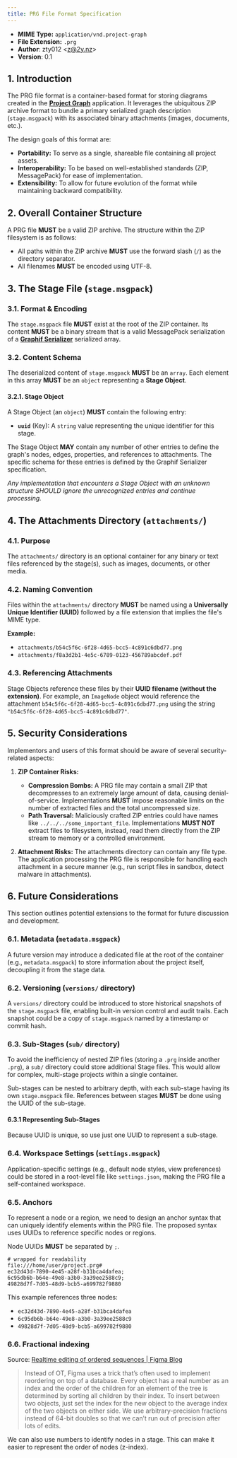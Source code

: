 ```yaml
---
title: PRG File Format Specification
---
```



- **MIME Type:** `application/vnd.project-graph`
- **File Extension:** `.prg`
- **Author**: zty012 \<[z@2y.nz](mailto:z@2y.nz)>
- **Version**: 0.1

## 1. Introduction

The PRG file format is a container-based format for storing diagrams created in the [**Project Graph**](/docs/app) application. It leverages the ubiquitous ZIP archive format to bundle a primary serialized graph description (`stage.msgpack`) with its associated binary attachments (images, documents, etc.).

The design goals of this format are:

- **Portability:** To serve as a single, shareable file containing all project assets.
- **Interoperability:** To be based on well-established standards (ZIP, MessagePack) for ease of implementation.
- **Extensibility:** To allow for future evolution of the format while maintaining backward compatibility.

## 2. Overall Container Structure

A PRG file **MUST** be a valid ZIP archive. The structure within the ZIP filesystem is as follows:

<Files>
  <File name="stage.msgpack" />
  <Folder name="attachments" defaultOpen>
    <File name="<uuid>.<ext>" />
  </Folder>
</Files>

- All paths within the ZIP archive **MUST** use the forward slash (`/`) as the directory separator.
- All filenames **MUST** be encoded using UTF-8.

## 3. The Stage File (`stage.msgpack`)

### 3.1. Format & Encoding

The `stage.msgpack` file **MUST** exist at the root of the ZIP container. Its content **MUST** be a binary stream that is a valid MessagePack serialization of a [**Graphif Serializer**](/docs/spec/serializer) serialized array.

### 3.2. Content Schema

The deserialized content of `stage.msgpack` **MUST** be an `array`. Each element in this array **MUST** be an `object` representing a **Stage Object**.

#### 3.2.1. Stage Object

A Stage Object (an `object`) **MUST** contain the following entry:

- **`uuid`** (Key): A `string` value representing the unique identifier for this stage.

The Stage Object **MAY** contain any number of other entries to define the graph's nodes, edges, properties, and references to attachments. The specific schema for these entries is defined by the Graphif Serializer specification.

_Any implementation that encounters a Stage Object with an unknown structure SHOULD ignore the unrecognized entries and continue processing._

## 4. The Attachments Directory (`attachments/`)

### 4.1. Purpose

The `attachments/` directory is an optional container for any binary or text files referenced by the stage(s), such as images, documents, or other media.

### 4.2. Naming Convention

Files within the `attachments/` directory **MUST** be named using a **Universally Unique Identifier (UUID)** followed by a file extension that implies the file's MIME type.

**Example:**

- `attachments/b54c5f6c-6f28-4d65-bcc5-4c891c6dbd77.png`
- `attachments/f8a3d2b1-4e5c-6789-0123-456789abcdef.pdf`

### 4.3. Referencing Attachments

Stage Objects reference these files by their **UUID filename (without the extension)**. For example, an `ImageNode` object would reference the attachment `b54c5f6c-6f28-4d65-bcc5-4c891c6dbd77.png` using the string `"b54c5f6c-6f28-4d65-bcc5-4c891c6dbd77"`.

## 5. Security Considerations

Implementors and users of this format should be aware of several security-related aspects:

1.  **ZIP Container Risks:**
    - **Compression Bombs:** A PRG file may contain a small ZIP that decompresses to an extremely large amount of data, causing denial-of-service. Implementations **MUST** impose reasonable limits on the number of extracted files and the total uncompressed size.
    - **Path Traversal:** Maliciously crafted ZIP entries could have names like `../../../some_important_file`. Implementations **MUST NOT** extract files to filesystem, instead, read them directly from the ZIP stream to memory or a controlled environment.

2.  **Attachment Risks:** The attachments directory can contain any file type. The application processing the PRG file is responsible for handling each attachment in a secure manner (e.g., run script files in sandbox, detect malware in attachments).

## 6. Future Considerations

This section outlines potential extensions to the format for future discussion and development.

### 6.1. Metadata (`metadata.msgpack`)

A future version may introduce a dedicated file at the root of the container (e.g., `metadata.msgpack`) to store information about the project itself, decoupling it from the stage data.

### 6.2. Versioning (`versions/` directory)

A `versions/` directory could be introduced to store historical snapshots of the `stage.msgpack` file, enabling built-in version control and audit trails. Each snapshot could be a copy of `stage.msgpack` named by a timestamp or commit hash.

### 6.3. Sub-Stages (`sub/` directory)

To avoid the inefficiency of nested ZIP files (storing a `.prg` inside another `.prg`), a `sub/` directory could store additional Stage files. This would allow for complex, multi-stage projects within a single container.

<Files>
  <File name="stage.msgpack" />
  <Folder name="attachments" defaultOpen>
    <File name="<uuid>.<ext>" />
  </Folder>
  <Folder name="sub" defaultOpen>
    <Folder name="<uuid>" defaultOpen>
      <File name="stage.msgpack" />
      <Folder name="<uuid>" defaultOpen>
        <File name="stage.msgpack" />
        <Folder name="<uuid>" defaultOpen>
          <File name="stage.msgpack" />
        </Folder>
        <Folder name="<uuid>" defaultOpen>
          <File name="stage.msgpack" />
        </Folder>
      </Folder>
    </Folder>
    <Folder name="<uuid>" defaultOpen>
      <File name="stage.msgpack" />
      <Folder name="<uuid>" defaultOpen>
        <File name="stage.msgpack" />
      </Folder>
    </Folder>
  </Folder>
</Files>

Sub-stages can be nested to arbitrary depth, with each sub-stage having its own `stage.msgpack` file. References between stages **MUST** be done using the UUID of the sub-stage.

#### 6.3.1 Representing Sub-Stages

Because UUID is unique, so use just one UUID to represent a sub-stage.

### 6.4. Workspace Settings (`settings.msgpack`)

Application-specific settings (e.g., default node styles, view preferences) could be stored in a root-level file like `settings.json`, making the PRG file a self-contained workspace.

### 6.5. Anchors

To represent a node or a region, we need to design an anchor syntax that can uniquely identify elements within the PRG file. The proposed syntax uses UUIDs to reference specific nodes or regions.

Node UUIDs **MUST** be separated by `;`.

```
# wrapped for readability
file:///home/user/project.prg#
ec32d43d-7890-4e45-a28f-b31bca4dafea;
6c95db6b-b64e-49e8-a3b0-3a39ee2588c9;
49828d7f-7d05-48d9-bcb5-a699782f9880
```

This example references three nodes:

- `ec32d43d-7890-4e45-a28f-b31bca4dafea`
- `6c95db6b-b64e-49e8-a3b0-3a39ee2588c9`
- `49828d7f-7d05-48d9-bcb5-a699782f9880`

### 6.6. Fractional indexing

Source: [Realtime editing of ordered sequences | Figma Blog](https://www.figma.com/blog/realtime-editing-of-ordered-sequences/#fractional-indexing)

> Instead of OT, Figma uses a trick that’s often used to implement reordering on top of a database. Every object has a real number as an index and the order of the children for an element of the tree is determined by sorting all children by their index. To insert between two objects, just set the index for the new object to the average index of the two objects on either side. We use arbitrary-precision fractions instead of 64-bit doubles so that we can’t run out of precision after lots of edits.

We can also use numbers to identify nodes in a stage. This can make it easier to represent the order of nodes (z-index).
